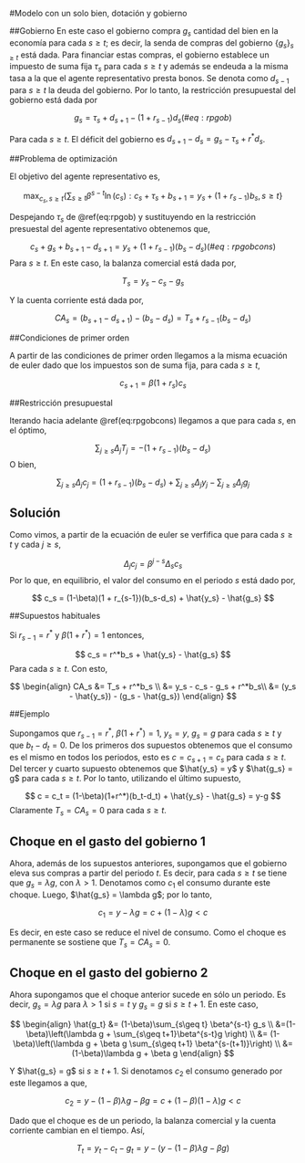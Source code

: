 #Modelo con un solo bien, dotación y gobierno


##Gobierno
En este caso el gobierno compra $g_s$ cantidad del bien en la economía para cada $s \geq t$; es decir, la senda de compras del gobierno $\{g_s\}_{s \geq t}$ está dada. Para financiar estas compras, el gobierno establece un impuesto de suma fija $\tau_s$ para cada $s \geq t$ y además se endeuda a la misma tasa a la que el agente representativo presta bonos. Se denota como $d_{s-1}$ para $s \geq t$ la deuda del gobierno. Por lo tanto, la restricción presupuestal del gobierno está dada por

$$
\begin{equation}
g_s = \tau_s + d_{s+1} - (1+r_{s-1})d_s
(\#eq:rpgob)
\end{equation}
$$

Para cada $s \geq t$. El déficit del gobierno es $d_{s+1} -d_s = g_s - \tau_s + r^*d_s$. 

##Problema de optimización

El objetivo del agente representativo es,

$$
\max_{c_s, s\geq t} \{ \sum_{s \geq t} \beta^{s-t} \ln(c_s): c_s + \tau_s + b_{s+1} = y_s + (1+r_{s-1})b_s, s \geq t \} 
$$

Despejando $\tau_s$ de \@ref(eq:rpgob) y sustituyendo en la restricción presuestal del agente representativo obtenemos que,

$$
\begin{equation}
c_s + g_s + b_{s+1} - d_{s+1} = y_s + (1+r_{s-1})(b_s - d_s)
(\#eq:rpgobcons)
\end{equation}
$$
Para $s \geq t$. En este caso, la balanza comercial está dada por,

$$
T_s = y_s - c_s - g_s
$$

Y la cuenta corriente está dada por,

$$
CA_s = (b_{s+1} - d_{s+1}) - (b_s - d_s) = T_s + r_{s-1}(b_s -d_s)
$$

##Condiciones de primer orden

A partir de las condiciones de primer orden llegamos a la misma ecuación de euler dado que los impuestos son de suma fija, para cada $s \geq t$,

$$
c_{s+1} = \beta(1 + r_{s})c_s
$$

##Restricción presupuestal

Iterando hacia adelante \@ref(eq:rpgobcons) llegamos a que para cada $s$, en el óptimo, 

$$
\sum_{j \geq s} \Delta_j T_j = -(1 + r_{s-1})(b_s-d_s)
$$
O bien, 

$$
\sum_{j\geq s} \Delta_j c_j = (1 + r_{s-1})(b_s -d_s) + \sum_{j \geq s} \Delta_j y_j - \sum_{j \geq s} \Delta_j g_j
$$

## Solución

Como vimos, a partir de la ecuación de euler se verfifica que para cada $s \geq t$ y cada $j \geq s$,

$$
\Delta_j c_j = \beta^{j-s} \Delta_s c_s
$$
Por lo que, en equilibrio, el valor del consumo en el periodo $s$ está dado por,

$$
c_s = (1-\beta)(1 + r_{s-1})(b_s-d_s) + \hat{y_s} - \hat{g_s}
$$

##Supuestos habituales

Si $r_{s-1} = r^*$ y $\beta(1+r^*) = 1$ entonces,

$$
c_s = r^*b_s + \hat{y_s} - \hat{g_s}
$$
Para cada $s \geq t$. Con esto,

$$
\begin{align}
CA_s &= T_s + r^*b_s \\
&= y_s - c_s - g_s + r^*b_s\\
&= (y_s - \hat{y_s}) - (g_s - \hat{g_s})
\end{align}
$$

##Ejemplo

Supongamos que $r_{s-1} = r^*$, $\beta(1+r^*)=1$, $y_s = y$, $g_s = g$ para cada $s \geq t$ y que $b_t - d_t = 0$. De los primeros dos supuestos obtenemos que el consumo es el mismo en todos los periodos, esto es $c = c_{s+1} = c_s$ para cada $s \geq t$. Del tercer y cuarto supuesto obtenemos que $\hat{y_s} = y$ y $\hat{g_s} = g$ para cada $s \geq t$. Por lo tanto, utilizando el último supuesto, 

$$
c = c_t = (1-\beta)(1+r^*)(b_t-d_t) + \hat{y_s} - \hat{g_s} = y-g
$$
Claramente $T_s = CA_s = 0$ para cada $s \geq t$.

## Choque en el gasto del gobierno 1

Ahora, además de los supuestos anteriores, supongamos que el gobierno eleva sus compras a partir del periodo $t$. Es decir, para cada $s \geq t$ se tiene que $g_s = \lambda g$, con $\lambda > 1$. Denotamos como $c_1$ el consumo durante este choque. Luego, $\hat{g_s} = \lambda g$; por lo tanto,

$$
c_1 = y - \lambda g = c + (1-\lambda)g < c
$$

Es decir, en este caso se reduce el nivel de consumo. Como el choque es permanente se sostiene que $T_s = CA_s = 0$.

## Choque en el gasto del gobierno 2

Ahora supongamos que el choque anterior sucede en sólo un periodo. Es decir, $g_s = \lambda g$ para $\lambda >1$ si $s = t$ y $g_s = g$ si $s \geq t+1$. En este caso, 

$$
\begin{align}
\hat{g_t} &= (1-\beta)\sum_{s\geq t} \beta^{s-t} g_s \\
&=(1-\beta)\left(\lambda g + \sum_{s\geq t+1}\beta^{s-t}g \right) \\
&= (1-\beta)\left(\lambda g + \beta g \sum_{s\geq t+1} \beta^{s-(t+1)}\right) \\
&= (1-\beta)\lambda g + \beta g 
\end{align}
$$

Y $\hat{g_s} = g$ si $s \geq t+1$. Si denotamos $c_2$ el consumo generado por este llegamos a que,

$$
c_2 = y - (1-\beta)\lambda g - \beta g = c + (1-\beta)(1-\lambda)g < c
$$

Dado que el choque es de un periodo, la balanza comercial y la cuenta corriente cambian en el tiempo. Así,

$$
T_t = y_t - c_t - g_t = y - (y - (1-\beta)\lambda g - \beta g) 
$$